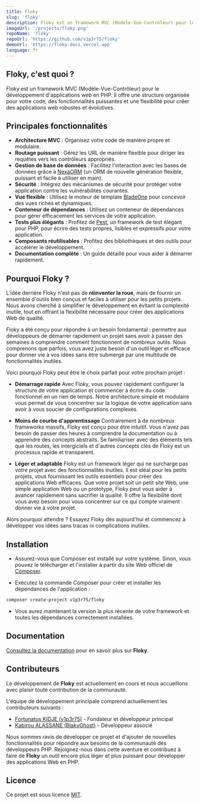 ```yaml
---
title: Floky
slug: 'floky'
description: Floky est un framework MVC (Modèle-Vue-Contrôleur) pour le développement d'applications web en PHP. Il offre une structure organisée pour votre code, des fonctionnalités puissantes et une flexibilité pour créer des applications web robustes et évolutives.
imageUrl: '/projects/floky.png'
repoName: 'floky'
repoUrl: 'https://github.com/v1p3r75/floky'
demoUrl: 'https://floky-docs.vercel.app'
language: fr
---
```

## Floky, c'est quoi ?

Floky est un framework MVC (Modèle-Vue-Contrôleur) pour le développement d'applications web en PHP. Il offre une structure organisée pour votre code, des fonctionnalités puissantes et une flexibilité pour créer des applications web robustes et évolutives.

## Principales fonctionnalités
- **Architecture MVC** : Organisez votre code de manière propre et modulaire.
- **Routage puissant** : Gérez les URL de manière flexible pour diriger les requêtes vers les contrôleurs appropriés.
- **Gestion de base de données** : Facilitez l'interaction avec les bases de données grâce à [NexaORM](https://github.com/v1p3r75/NexaORM/) (un ORM de nouvelle génération flexible, puissant et facile à utiliser en main).
- **Sécurité** : Intégrez des mécanismes de sécurité pour protéger votre application contre les vulnérabilités courantes.
- **Vue flexible** : Utilisez le moteur de template [BladeOne](https://github.com/EFTEC/BladeOne/) pour concevoir des vues riches et dynamiques.
- **Conteneur de dépendances** : Utilisez un conteneur de dépendances pour gérer efficacement les services de votre application.
- **Tests plus élégants** : Profitez de [Pest](https://pestphp.com/), un framework de test élégant pour PHP, pour écrire des tests propres, lisibles et expressifs pour votre application.
- **Composants réutilisables** : Profitez des bibliothèques et des outils pour accélérer le développement.
- **Documentation complète** : Un guide détaillé pour vous aider à démarrer rapidement.

## Pourquoi Floky ?

L'idée derrière Floky n'est pas de **réinventer la roue**, mais de fournir un ensemble d'outils bien conçus et faciles à utiliser pour les petits projets. Nous avons cherché à simplifier le développement en évitant la complexité inutile, tout en offrant la flexibilité nécessaire pour créer des applications Web de qualité.

Floky a été conçu pour répondre à un besoin fondamental : permettre aux développeurs de démarrer rapidement un projet sans avoir à passer des semaines à comprendre comment fonctionnent de nombreux outils. Nous comprenons que parfois, vous avez juste besoin d'un outil léger et efficace pour donner vie à vos idées sans être submergé par une multitude de fonctionnalités inutiles.

Voici pourquoi Floky peut être le choix parfait pour votre prochain projet :

- **Démarrage rapide** Avec Floky, vous pouvez rapidement configurer la structure de votre application et commencer à écrire du code fonctionnel en un rien de temps. Notre architecture simple et modulaire vous permet de vous concentrer sur la logique de votre application sans avoir à vous soucier de configurations complexes.

- **Moins de courbe d'apprentissage** Contrairement à de nombreux frameworks massifs, Floky est conçu pour être intuitif. Vous n'avez pas besoin de passer des heures à comprendre la documentation ou à apprendre des concepts abstraits. Se familiariser avec des éléments tels que les routes, les intergiciels et d'autres concepts clés de Floky est un processus rapide et transparent.

- **Léger et adaptable** Floky est un framework léger qui ne surcharge pas votre projet avec des fonctionnalités inutiles. Il est idéal pour les petits projets, vous fournissant les outils essentiels pour créer des applications Web efficaces. Que votre projet soit un petit site Web, une simple application Web ou un prototype, Floky peut vous aider à avancer rapidement sans sacrifier la qualité. Il offre la flexibilité dont vous avez besoin pour vous concentrer sur ce qui compte vraiment : donner vie à votre projet.

Alors pourquoi attendre ? Essayez Floky dès aujourd'hui et commencez à développer vos idées sans tracas ni complications inutiles.

## Installation

- Assurez-vous que Composer est installé sur votre système. Sinon, vous pouvez le télécharger et l'installer à partir du site Web officiel de [Composer](https://getcomposer.org/download/).

- Exécutez la commande Composer pour créer et installer les dépendances de l'application :

```bash
composer create-project v1p3r75/floky
```

- Vous aurez maintenant la version la plus récente de votre framework et toutes les dépendances correctement installées.

## Documentation

[Consultez la documentation](https://floky-docs.vercel.app/) pour en savoir plus sur **Floky**.

## Contributeurs

Le développement de **Floky** est actuellement en cours et nous accueillons avec plaisir toute contribution de la communauté.

L'équipe de développement principale comprend actuellement les contributeurs suivants :

- [Fortunatus KIDJE (v1p3r75)](https://github.com/v1p3r75) - Fondateur et développeur principal
- [Kabirou ALASSANE (BlakvGhost)](https://github.com/BlakvGhost) - Développeur associé

Nous sommes ravis de développer ce projet et d'ajouter de nouvelles fonctionnalités pour répondre aux besoins de la communauté des développeurs PHP. Rejoignez-nous dans cette aventure et contribuez à faire de **Floky** un outil encore plus léger et plus puissant pour développer des applications Web en PHP.

## Licence

Ce projet est sous licence [MIT](https://en.wikipedia.org/wiki/MIT_License).